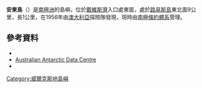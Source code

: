 {{Coord|66|2|S|134|28|E|source:GNIS|display=title}}

'''安東島'''（{{lang-en|Anton Island}}）是[[南極洲|南極洲]]的島嶼，位於[[戴維斯灣_(威爾克斯地)|戴維斯灣]]入口處東面，處於[[路易斯島_(戴維斯灣)|路易斯島]]東北面9公里，長1公里，在1956年由[[澳大利亞|澳大利亞]]探險隊發現，現時由[[南極條約體系|南極條約體系]]管理。

==參考資料==
*{{cite gnis | type = antarid | id = 507| name = Anton Island | accessdate = 2011-05-11}}
*[http://data.aad.gov.au/aadc/gaz/display_name.cfm?gaz_id=951 Australian Antarctic Data Centre] {{Wayback|url=http://data.aad.gov.au/aadc/gaz/display_name.cfm?gaz_id=951 |date=20120616063517 }}
*{{usgs-gazetteer|id=507}}

{{DEFAULTSORT:Anton Island}}
[[Category:威爾克斯地島嶼|Category:威爾克斯地島嶼]]


{{WilkesLand-geo-stub}}